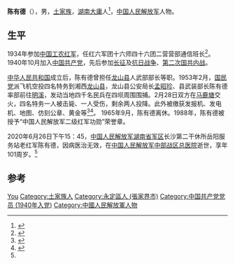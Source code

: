 '''陈有德'''（{{bd|1919年||2020年|6月26日|catIdx=Chen}}），男，[[土家族|土家族]]，[[湖南省|湖南]][[大庸縣|大庸]]人<ref name=":0">{{Cite news|author=侯勇|editor=刘美怡|title=岳阳101岁老红军陈有德含笑而去，他把一生献给了党和人民！|url=http://www.803.com.cn/2020/06/30/99730171.html|accessdate=2020-07-05|work=岳阳网|date=2020-06-30|archive-url=https://web.archive.org/web/20200707081521/http://www.803.com.cn/2020/06/30/99730171.html|archive-date=2020-07-07|dead-url=no}}</ref>，[[中国人民解放军|中国人民解放军]]人物。

== 生平 ==
1934年参加[[中国工农红军|中国工农红军]]，任红六军团十六师四十六团二营营部通信班长<ref>{{Cite news|author1=王晴|author2=李光华|title=陈有德 生离死别又重逢|url=http://news.sina.com.cn/o/2006-10-17/071410255364s.shtml|accessdate=2020-07-07|work=湖南日报|date=2006-10-17|archive-url=https://web.archive.org/web/20200707083223/http://news.sina.com.cn/o/2006-10-17/071410255364s.shtml|archive-date=2020-07-07|dead-url=no}}</ref>。1940年10月加入[[中国共产党|中国共产党]]，先后参加[[长征|长征]]及[[抗日战争|抗日战争]]、[[第二次国共内战|第二次国共内战]]。

[[中华人民共和国|中华人民共和国]]成立后，陈有德曾担任[[龙山县|龙山县]]人武部部长等职。1953年2月，[[中國國民黨|国民党]]派飞机空投四名特务到湘西[[龙山县|龙山县]]，龙山县公安局长[[孟昭珍|孟昭珍]]、县武装部长陈有德率部前往[[明溪县|明溪]]，发动当地四千名民兵在四坝周围围捕。2月28日双方在[[马鹿塘乡|马鹿塘]]交火，四名特务一人被击毙、一人受伤，剩余两人投降。此外被缴获发报机、发电机、地图、仿刻公章、黄金等<ref>{{Cite book|title=龙山文史资料 第3辑|last=中国人民政治协商会议龙山县委员会文史资料研究委员会|first=|publisher=中国人民政治协商会议龙山县委员会文史资料研究委员会|year=1987.09|isbn=|location=|pages=132-136}}</ref><ref>{{Cite book|title=龙山风云——龙山县解放纪实|last=苏良才|first=|publisher=长沙：[[国防科技大学出版社|国防科技大学出版社]]|year=1989.07|isbn=7-81024-079-X|location=|pages=119}}</ref>。
1965年9月，陈有德离休。1988年，陈有德被授予“中国人民解放军二级红军功勋”荣誉章。

2020年6月26日下午15：45，[[中国人民解放军湖南省军区|中国人民解放军湖南省军区]]长沙第二干休所岳阳服务站老红军陈有德，因病医治无效，在[[中国人民解放军中部战区总医院|中国人民解放军中部战区总医院]]逝世，享年101周岁。<ref name=":0" />

== 参考 ==
{{reflist}}

{{Authority control}}
{{DEFAULTSORT:Chen陈}}
[[Category:陈姓|You]]
[[Category:土家族人|Category:土家族人]]
[[Category:永定區人_(張家界市)|Category:永定區人 (張家界市)]]
[[Category:中国共产党党员_(1940年入党)|Category:中国共产党党员 (1940年入党)]]
[[Category:中國人民解放軍人物|Category:中國人民解放軍人物]]